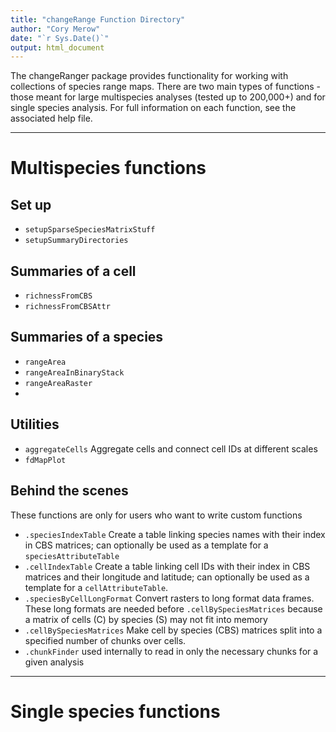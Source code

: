 ```yaml
---
title: "changeRange Function Directory"
author: "Cory Merow"
date: "`r Sys.Date()`"
output: html_document
---
```

<!-- output: rmarkdown::html_vignette -->
<!-- vignette: > -->
<!--   %\VignetteIndexEntry{changeRanger Function Directory} -->
<!--   %\VignetteEngine{knitr::rmarkdown} -->
<!--   %\VignetteEncoding{UTF-8} -->

The changeRanger package provides functionality for working with collections of species range maps. There are two main types of functions - those meant for large multispecies analyses (tested up to 200,000+) and for single species analysis. For full information on each function, see the associated help file.

----------------------------------------------------------------------------

# Multispecies functions

## Set up

* `setupSparseSpeciesMatrixStuff`
* `setupSummaryDirectories`

## Summaries of a cell 

* `richnessFromCBS`
* `richnessFromCBSAttr`

## Summaries of a species

* `rangeArea`
* `rangeAreaInBinaryStack`
* `rangeAreaRaster`
* 

## Utilities

* `aggregateCells` Aggregate cells and connect cell IDs at different scales
* `fdMapPlot` 

## Behind the scenes

These functions are only for users who want to write custom functions 

* `.speciesIndexTable` Create a table linking species names with their index in CBS matrices; can optionally be used as a template for a	`speciesAttributeTable`
* `.cellIndexTable` Create a table linking cell IDs with their index in CBS matrices and their longitude and latitude; can optionally be used as a template for a	`cellAttributeTable`.
* `.speciesByCellLongFormat` Convert rasters to long format data frames. These long formats are needed before `.cellBySpeciesMatrices` because a matrix of cells (C) by species (S) may not fit into memory 
* `.cellBySpeciesMatrices` Make cell by species (CBS) matrices split into a specified number of chunks over cells.
* `.chunkFinder` used internally to read in only the necessary chunks for a given analysis

---------------------------------------------------------------------------
# Single species functions








